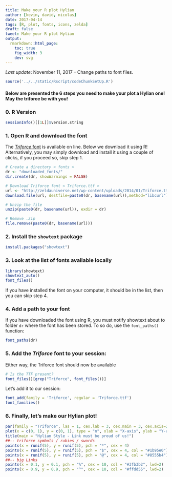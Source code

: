 ```yaml
---
title: Make your R plot Hylian
author: [kevin, david, nicolas]
date: 2017-04-14
tags: [R, plot, fonts, icons, zelda]
draft: false
tweet: Make your R plot Hylian
output:
  rmarkdown::html_page:
    toc: true
    fig_width: 3
    dev: svg
---
```



*Last update*: November 11, 2017 -- Change paths to font files.

```r
source('../../static/Rscript/codeChunkSetUp.R')
```

#### Below are presented the 6 steps you need to make your plot a Hylian one! **May the triforce be with you**!

### 0. R Version

```r
sessionInfo()[[1L]]$version.string
```


### 1. Open R and download the font

The [*Triforce* font](https://zeldauniverse.net/media/fonts/) is available on line.
Below we download it using R! Alternatively, you may simply download and install
it using a couple of clicks, if you proceed so, skip step 1.


```r
# Create a directory < fonts >
dr <- "downloaded_fonts/"
dir.create(dr, showWarnings = FALSE)

# Download Triforce font < Triforce.ttf >
url <- "http://zeldauniverse.net/wp-content/uploads/2014/01/Triforce.ttf_.zip"
download.file(url, destfile=paste0(dr, basename(url)),method="libcurl")

# Unzip the file
unzip(paste0(dr, basename(url)), exdir = dr)

# Remove .zip
file.remove(paste0(dr, basename(url)))
```

### 2. Install the `showtext` package

```r
install.packages("showtext")
```

###  3. Look at the list of fonts available locally

```r
library(showtext)
showtext_auto()
font_files()
```

If you have installed the font on your computer, it should be in the list,
then you can skip step 4.


### 4. Add a path to your font

If you have downloaded the font using R, you must notify showtext about to
folder `dr` where the font has been stored. To so do, use the `font_paths()`
function:

```r
font_paths(dr)
```

### 5. Add the *Triforce* font to your session:


Either way, the Triforce font should now be available

```r
# Is the TTF present?
font_files()[grep("Triforce", font_files())]
```

Let's add it to our session:

```r
font_add(family = 'Triforce', regular = 'Triforce.ttf')
font_families()
```


### 6. Finally, let's make our Hylian plot!

```r
par(family = "Triforce", las = 1, cex.lab = 3, cex.main = 3, cex.axis=2, mar = c(4, 5, 5, 0))
plot(x = c(0, 1), y = c(0, 1), type = "n", xlab = "X-axis", ylab = "Y-axis")
title(main = "Hylian Style - Link must be proud of us!")
##-- triforce symbols / rubies / swords
points(x = runif(5), y = runif(5), pch = "*", cex = 4)
points(x = runif(5), y = runif(5), pch = "$", cex = 4, col = "#1b95e0")
points(x = runif(5), y = runif(5), pch = "@", cex = 4, col = "#8555b4")
##-- big Links
points(x = 0.1, y = 0.1, pch = "%", cex = 10, col = "#3fb3b2", lwd=2)
points(x = 0.9, y = 0.9, pch = "^", cex = 10, col = "#ffdd55", lwd=2)
```

<br>
